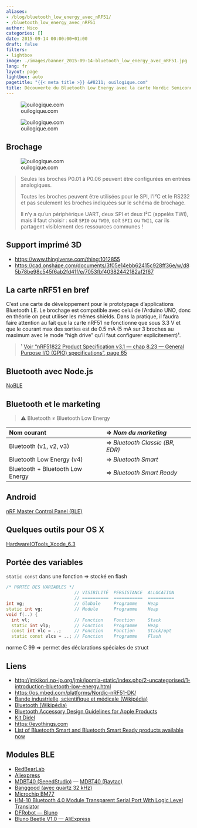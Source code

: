 ```yaml
---
aliases:
- /blog/bluetooth_low_energy_avec_nRF51/
- /bluetooth_low_energy_avec_nRF51
author: Nico
categories: []
date: 2015-09-14 00:00:00+01:00
draft: false
filters:
- lightbox
image: ./images/banner_2015-09-14-bluetooth_low_energy_avec_nRF51.jpg
lang: fr
layout: page
lightbox: auto
pagetitle: "{{< meta title >}} &#8211; ouilogique.com"
title: Découverte du Bluetooth Low Energy avec la carte Nordic Semiconductor nRF51
---
```


![ouilogique.com][img_1]

[img_1]: ./images/nRF51_001.jpg

![ouilogique.com][img_2]

[img_2]: ./images/nRF51_002.jpg

## Brochage

![ouilogique.com][img_3]

[img_3]: ./images/xnRF51-DK_Pinout_4.png

> Seules les broches P0.01 à P0.06 peuvent être configurées en entrées analogiques.
>
> Toutes les broches peuvent être utilisées pour le SPI, l’I²C et le RS232 et pas seulement les broches indiquées sur le schéma de brochage.
>
> Il n’y a qu’un périphérique UART, deux SPI et deux I²C (appelés TWI), mais il faut choisir : soit `SPI0` ou `TWI0`, soit `SPI1` ou `TWI1`, car ils partagent visiblement des ressources communes !

## Support imprimé 3D

-   <https://www.thingiverse.com/thing:1012855>
-   <https://cad.onshape.com/documents/3f05e14ebb62415c928ff36e/w/d85b78be98c545f6ab2fd41f/e/7053fbf40382442182af2f67>

## La carte nRF51 en bref

C’est une carte de développement pour le prototypage d’applications Bluetooth LE. Le brochage est compatible avec celui de l’Arduino UNO, donc en théorie on peut utiliser les mêmes shields. Dans la pratique, il faudra faire attention au fait que la carte nRF51 ne fonctionne que sous 3.3 V et que le courant max des sorties est de 0.5 mA (5 mA sur 3 broches au maximum avec le mode “high drive” qu’il faut configurer explicitement)¹.

> ¹ [Voir “nRF51822 Product Specification v3.1 — chap 8.23 — General Purpose I/O (GPIO) specifications”, page 65](https://www.nordicsemi.com/eng/nordic/download_resource/20339/13/3799285)

## Bluetooth avec Node.js

[NoBLE](https://github.com/sandeepmistry/noble)

## Bluetooth et le marketing

> ⚠ Bluetooth ≠ Bluetooth Low Energy

| Nom courant                      | ⇒ _Nom du marketing_            |
| :------------------------------- | :------------------------------ |
| Bluetooth (v1, v2, v3)           | ⇒ _Bluetooth Classic (BR, EDR)_ |
| Bluetooth Low Energy (v4)        | ⇒ _Bluetooth Smart_             |
| Bluetooth + Bluetooth Low Energy | ⇒ _Bluetooth Smart Ready_       |

## Android

[nRF Master Control Panel (BLE)](https://play.google.com/store/apps/details?id=no.nordicsemi.android.mcp&hl=en)

## Quelques outils pour OS X

[HardwareIOTools_Xcode_6.3](http://adcdownload.apple.com/Developer_Tools/Hardware_IO_Tools_for_Xcode_6.3/HardwareIOTools_Xcode_6.3.dmg)

## Portée des variables

`static const` dans une fonction ⇒ stocké en flash

```c++
/* PORTÉE DES VARIABLES */
                          // VISIBILITÉ  PERSISTANCE  ALLOCATION
                          // ==========  ===========  ==========
int vg;                   // Globale     Programme    Heap
static int vg;            // Module      Programme    Heap
void f(..) {
  int vl;                 // Fonction    Fonction     Stack
  static int vlp;         // Fonction    Programme    Heap
  const int vlc = ..;     // Fonction    Fonction     Stack/opt
  static const vlcs = ..; // Fonction    Programme    Flash
```

norme C 99 ⇒ permet des déclarations spéciales de struct

## Liens

-   <http://jmkikori.no-ip.org/jmk/joomla-static/index.php/2-uncategorised/1-introduction-bluetooth-low-energy.html>
-   <https://os.mbed.com/platforms/Nordic-nRF51-DK/>
-   [Bande industrielle, scientifique et médicale (Wikipédia)](https://fr.wikipedia.org/wiki/Bande_industrielle,_scientifique_et_médicale)
-   [Bluetooth (Wikipédia)](https://fr.wikipedia.org/wiki/Bluetooth)
-   [Bluetooth Accessory Design Guidelines for Apple Products](https://developer.apple.com/hardwaredrivers/BluetoothDesignGuidelines.pdf)
-   [Kit Didel](http://www.didel.com/diduino/AdanRF51.pdf)
-   [https://evothings.com](https://evothings.com)
-   [List of Bluetooth Smart and Bluetooth Smart Ready products available now](http://www.bluetooth.com/Pages/Bluetooth-Smart-Devices-List.aspx)

## Modules BLE

-   [RedBearLab](http://redbearlab.com/nrf51822/)
-   [Aliexpress](http://fr.aliexpress.com/item/Low-power-consumption-BLE4-0-module-with-2-4GHz-PCB-antenna16-28mm-Free-sample/32334323347.html)
-   [MDBT40 (SeeedStudio)](http://www.seeedstudio.com/depot/MDBT40P%C2%A0%C2%A0nRF51822%C2%A0based%C2%A0BLE%C2%A0module-p-2503.html) — [MDBT40 (Raytac)](http://www.raytac.com/download/MDBT40/MDBT40%20spec-Version%20A3.pdf)
-   [Banggood (avec quartz 32 kHz)](http://www.banggood.com/NRF51822-2_4GHz-Network-Bluetooth-Serial-Module-Support-For-Apple-Android-p-992468.html?p=0431091025639201412F)
-   [Microchip BM77](http://www.microchip.com/wwwproducts/Devices.aspx?product=bm77)
-   [HM-10 Bluetooth 4.0 Module Transparent Serial Port With Logic Level Translator](http://www.banggood.com/HM-10-Bluetooth-4_0-Module-Transparent-Serial-Port-p-967059.html?p=0431091025639201412F)
-   [DFRobot — Bluno](http://www.dfrobot.com/)
-   [Bluno Beetle V1.0 — AliExpress](http://fr.aliexpress.com/item/DFRoBot-100-Original-DIY-Bluno-Beetle-V1-0-wearable-mini-Micro-main-controller-Board-with-Bluetooth/32456535853.html)
